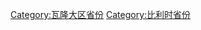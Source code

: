 {{Portal|比利时}}
{{Commons cat|Luxembourg (province)}}
{{Cat more|卢森堡省}}

[[Category:瓦隆大区省份|Category:瓦隆大区省份]]
[[Category:比利时省份|Category:比利时省份]]